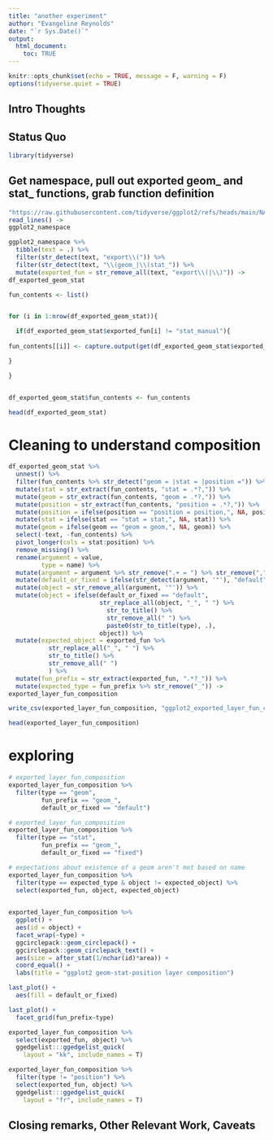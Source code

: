 ```yaml
---
title: "another experiment"
author: "Evangeline Reynolds"
date: "`r Sys.Date()`"
output: 
  html_document:
    toc: TRUE
---
```


```r
knitr::opts_chunk$set(echo = TRUE, message = F, warning = F)
options(tidyverse.quiet = TRUE)
```




## Intro Thoughts


## Status Quo

```r
library(tidyverse)

```

## Get namespace, pull out exported geom_ and stat_ functions, grab function definition

```r
"https://raw.githubusercontent.com/tidyverse/ggplot2/refs/heads/main/NAMESPACE" |>
read_lines() ->
ggplot2_namespace

ggplot2_namespace %>% 
  tibble(text = .) %>% 
  filter(str_detect(text, "export\\(")) %>% 
  filter(str_detect(text, "\\(geom_|\\(stat_")) %>% 
  mutate(exported_fun = str_remove_all(text, "export\\(|\\)")) ->
df_exported_geom_stat

fun_contents <- list()


for (i in 1:nrow(df_exported_geom_stat)){

  if(df_exported_geom_stat$exported_fun[i] != "stat_manual"){
  
fun_contents[[i]] <- capture.output(get(df_exported_geom_stat$exported_fun[i]))

}

}


df_exported_geom_stat$fun_contents <- fun_contents    

head(df_exported_geom_stat)
```


# Cleaning to understand composition


```r
df_exported_geom_stat %>% 
  unnest() %>% 
  filter(fun_contents %>% str_detect("geom = |stat = |position =")) %>% 
  mutate(stat = str_extract(fun_contents, "stat = .*?,")) %>% 
  mutate(geom = str_extract(fun_contents, "geom = .*?,")) %>% 
  mutate(position = str_extract(fun_contents, "position = .*?,")) %>% 
  mutate(position = ifelse(position == "position = position,", NA, position)) %>% 
  mutate(stat = ifelse(stat == "stat = stat,", NA, stat)) %>% 
  mutate(geom = ifelse(geom == "geom = geom,", NA, geom)) %>% 
  select(-text, -fun_contents) %>%
  pivot_longer(cols = stat:position) %>% 
  remove_missing() %>%
  rename(argument = value,
         type = name) %>% 
  mutate(argument = argument %>% str_remove(".+ = ") %>% str_remove(",")) %>% 
  mutate(default_or_fixed = ifelse(str_detect(argument, '"'), "default", "fixed")) %>% 
  mutate(object = str_remove_all(argument, '"')) %>% 
  mutate(object = ifelse(default_or_fixed == "default",
                         str_replace_all(object, "_", " ") %>% 
                           str_to_title() %>% 
                           str_remove_all(" ") %>%
                           paste0(str_to_title(type), .), 
                         object)) %>% 
  mutate(expected_object = exported_fun %>% 
           str_replace_all("_", " ") %>% 
           str_to_title() %>% 
           str_remove_all(" ")
           ) %>% 
  mutate(fun_prefix = str_extract(exported_fun, ".*?_")) %>% 
  mutate(expected_type = fun_prefix %>% str_remove("_")) ->
exported_layer_fun_composition

write_csv(exported_layer_fun_composition, "ggplot2_exported_layer_fun_composition.csv")

head(exported_layer_fun_composition)
```

# exploring

```r
# exported_layer_fun_composition
exported_layer_fun_composition %>% 
  filter(type == "geom", 
         fun_prefix == "geom_",
         default_or_fixed == "default") 

# exported_layer_fun_composition
exported_layer_fun_composition %>% 
  filter(type == "stat", 
         fun_prefix == "geom_",
         default_or_fixed == "fixed") 

# expectations about existence of a geom aren't met based on name
exported_layer_fun_composition %>% 
  filter(type == expected_type & object != expected_object) %>% 
  select(exported_fun, object, expected_object)

  
exported_layer_fun_composition %>% 
  ggplot() + 
  aes(id = object) + 
  facet_wrap(~type) + 
  ggcirclepack::geom_circlepack() + 
  ggcirclepack::geom_circlepack_text() +
  aes(size = after_stat(1/nchar(id)*area)) +
  coord_equal() + 
  labs(title = "ggplot2 geom-stat-position layer composition")

last_plot() + 
  aes(fill = default_or_fixed)

last_plot() + 
  facet_grid(fun_prefix~type) 


```



```r
exported_layer_fun_composition %>%
  select(exported_fun, object) %>%
  ggedgelist:::ggedgelist_quick(
    layout = "kk", include_names = T)

exported_layer_fun_composition %>%
  filter(type != "position") %>%
  select(exported_fun, object) %>%
  ggedgelist:::ggedgelist_quick(
    layout = "fr", include_names = T)
```



## Closing remarks, Other Relevant Work, Caveats
